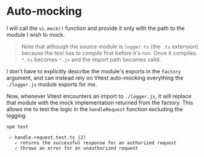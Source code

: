 # Auto-mocking

I will call the `vi.mock()` function and provide it only with the path to the module I wish to mock.

<CodeFile file="handle-request.test.ts" range="3" />

> Note that although the source module is `logger.ts` (the `.ts` extension) because the test has to _compile_ first before it's run. Once it compiles. `*.ts` becomes `*.js` and the import path becomes valid.

I don't have to explicitly describe the module's exports in the `factory` argument, and can instead rely on Vitest auto-mocking everything the `./logger.js` module exports for me.

Now, whenever Vitest encounters an import to `./logger.js`, it will replace that module with the mock implementation returned from the factory. This allows me to test the logic in the `handleRequest` function excluding the logging.

```
npm test
```

```
 ✓ handle-request.test.ts (2)
   ✓ returns the successful response for an authorized request
   ✓ throws an error for an unauthorized request
```
